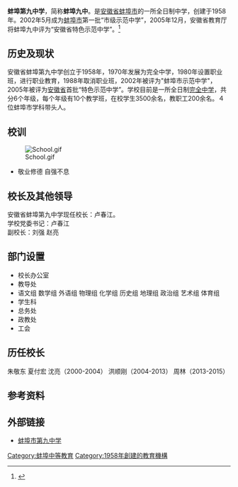 {{Infobox School
  | name        = 蚌埠第九中学
  | other_name  = No.9 Middle School Bengbu Anhui
  | image       =<!-- 檔案不存在 [[File:蚌埠市第九中学.jpg|200px]] -->
  | motto       = 
  | established = 1958年
  | type        = 公立完全中学
  | religion    = 
  | affiliation =
  | district    = 蚌埠
  | grades      = [[初中|初中]][[高中|高中]]
  | principal   = 卢春江
  | dean        = 
  | college     = 
  | house       = 
  | sc          =
  | cs          =
  | faculty     = 200
  | staff       = 
  | students    = 约3500
  | athletics   = 
  | conference  = 
  | colors      = 
  | mascot      = 
  | magazine    = 
  | free_label  = 
  | free_text   = 
  | free_label2 = 
  | free_text2  = 
  | free_label3 = 
  | free_text3  = 
  | free_label4 = 
  | free_text4  = 
  | free_label5 = 
  | free_text5  = 
  | free_label6 = 
  | free_text6  = 
  | address     = {{CHN}}安徽省蚌埠市龙子湖区治淮路477号
  | tel         = 
  | fax         = 
  | mail        = 
  | website     = [http://www.bbjz.org/ 蚌埠第九中学]
}}

'''蚌埠第九中学'''，简称'''蚌埠九中'''。是[[安徽省|安徽省]][[蚌埠市|蚌埠市]]的一所全日制中学，创建于1958年。2002年5月成为[[蚌埠市|蚌埠市]]第一批“市级示范中学”，2005年12月，安徽省教育厅将蚌埠九中评为“安徽省特色示范中学”。<ref>{{cite web|title=蚌埠第九中学简介|url=http://www.bbwmw.com/site/bbdjzx/|publisher=精神文明建设网|accessdate=2010-09-05|deadurl=yes|archiveurl=https://web.archive.org/web/20100916032223/http://www.bbwmw.com/site/bbdjzx/|archivedate=2010-09-16}}</ref>

==历史及现状==
安徽省蚌埠第九中学创立于1958年，1970年发展为完全中学，1980年设置职业班，进行职业教育，1988年取消职业班，2002年被评为"蚌埠市示范中学"，2005年被评为[[安徽省|安徽省]]首批“特色示范中学”。学校目前是一所全日制[[完全中学|完全中学]]，共分6个年级，每个年级有10个教学班，在校学生3500余名，教职工200余名。４位蚌埠市学科带头人。<br />

==校训==
[[File:School.gif|right]]
*敬业修德 自强不息

==校长及其他领导== 
安徽省蚌埠第九中学现任校长：卢春江。<br />

学校党委书记：卢春江<br />

副校长：刘强 赵亮

==部门设置==
*校长办公室
*教导处
*语文组 数学组 外语组 物理组 化学组 历史组 地理组 政治组 艺术组 体育组
*学生科
*总务处
*政教处
*工会

==历任校长==
朱敬东 夏付宏 沈亮（2000-2004） 洪顺刚（2004-2013）  周林（2013-2015）

==参考资料==
{{reflist}}

==外部链接==
{{coord|32|57|7.31|N|117|23|14.43|E|display=title}}
*[http://www.bbjz.org 蚌埠市第九中学] {{Wayback|url=http://www.bbjz.org/ |date=20201202052741 }}

[[Category:蚌埠中等教育|Category:蚌埠中等教育]]
[[Category:1958年創建的教育機構|Category:1958年創建的教育機構]]